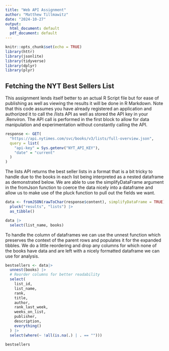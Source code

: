 ```yaml
---
title: "Web API Assignment"
author: "Matthew Tillmawitz"
date: "2024-10-27"
output:
  html_document: default
  pdf_document: default
---
```


```r
knitr::opts_chunk$set(echo = TRUE)
library(httr)
library(jsonlite)
library(tidyverse)
library(dplyr)
library(plyr)
```

## Fetching the NYT Best Sellers List

This assignment lends itself better to an actual R Script file but for ease of publishing as well as viewing the results it will be done in R Markdown. Note that this code assumes you have already registered an application and authorized it to call the /lists API as well as stored the API key in your .Renviron. The API call is performed in the first block to allow for data manipulation and experimentation without constantly calling the API.

```r
response <- GET(
  "https://api.nytimes.com/svc/books/v3/lists/full-overview.json",
  query = list(
    "api-key" = Sys.getenv("NYT_API_KEY"),
    "date" = "current"
  )
)
```

The lists API returns the best seller lists in a format that is a bit tricky to handle due to the books in each list being interpreted as a nested dataframe as demonstrated below. We are able to use the simplifyDataFrame argument in the fromJson function to coerce the data nicely into a dataframe and allow us to make use of the pluck function to pull out the fields we want.

```r
data <- fromJSON(rawToChar(response$content), simplifyDataFrame = TRUE) |>
  pluck("results", "lists") |>
  as_tibble()

data |>
  select(list_name, books)
```

To handle the column of dataframes we can use the unnest function which preserves the context of the parent rows and populates it for the expanded tibbles. We do a little reordering and drop any columns for which none of the books have data and are left with a nicely formatted dataframe we can use for analysis.

```r
bestsellers <- data|>
  unnest(books) |>
  # Reorder columns for better readability
  select(
    list_id,
    list_name,
    rank,
    title,
    author,
    rank_last_week,
    weeks_on_list,
    publisher,
    description,
    everything()
  ) |>
  select(where(~ !all(is.na(.) | . == "")))

bestsellers
```

